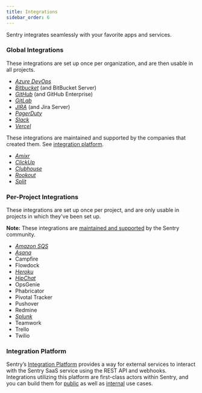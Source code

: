 ```yaml
---
title: Integrations
sidebar_order: 6
---
```


Sentry integrates seamlessly with your favorite apps and services.

### Global Integrations

These integrations are set up once per organization, and are then usable in all projects.

- [_Azure DevOps_](/workflow/integrations/azure-devops/)
- [_Bitbucket_](/workflow/integrations/bitbucket/) (and BitBucket Server)
- [_GitHub_](/workflow/integrations/github/) (and GitHub Enterprise)
- [_GitLab_](/workflow/integrations/gitlab/)
- [_JIRA_](/workflow/integrations/jira/) (and Jira Server)
- [_PagerDuty_](/workflow/integrations/pagerduty/)
- [_Slack_](/workflow/integrations/slack/)
- [_Vercel_](/workflow/integrations/vercel/)


These integrations are maintained and supported by the companies that created them. See [integration platform](/workflow/integrations/integration-platform/).

- [_Amixr_](/workflow/integrations/amixr/)
- [_ClickUp_](/workflow/integrations/clickup/)
- [_Clubhouse_](/workflow/integrations/clubhouse/)
- [_Rookout_](/workflow/integrations/rookout/)
- [_Split_](/workflow/integrations/split/)

### Per-Project Integrations

These integrations are set up once per project, and are only usable in projects in which they've been set up.

**Note:** These integrations are [maintained and supported](https://forum.sentry.io) by the Sentry community.

- [_Amazon SQS_](/data-management/data-forwarding/)
- [_Asana_](/workflow/integrations/asana/)
- Campfire
- Flowdock
- [_Heroku_](/workflow/integrations/heroku/)
- [_HipChat_](/workflow/integrations/hipchat/)
- OpsGenie
- Phabricator
- Pivotal Tracker
- Pushover
- Redmine
- [_Splunk_](/workflow/integrations/splunk/)
- Teamwork
- Trello
- Twilio

### Integration Platform

Sentry’s [Integration Platform](/workflow/integrations/integration-platform/) provides a way for external services to interact with the Sentry SaaS service using the REST API and webhooks. Integrations utilizing this platform are first-class actors within Sentry, and you can build them for [public](/workflow/integrations/integration-platform/#public-integrations) as well as [internal](/workflow/integrations/integration-platform/#internal-integrations) use cases.
